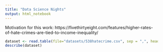 ```yaml
---
title: "Data Science Nights"
output: html_notebook
---
```


Motivation for this work: https://fivethirtyeight.com/features/higher-rates-of-hate-crimes-are-tied-to-income-inequality/


```r
dataset <- read.table(file="datasets/538hatecrime.csv", sep = ",", header=TRUE)
describe(dataset)
```

```r

```

